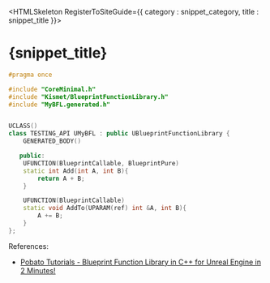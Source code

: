 

<HTMLSkeleton RegisterToSiteGuide={{ category : snippet_category, title : snippet_title }}>

<H1 WrittenOn={new Date("2025-05-30")}>{snippet_title}</H1>

```cpp
#pragma once

#include "CoreMinimal.h"
#include "Kismet/BlueprintFunctionLibrary.h"
#include "MyBFL.generated.h"


UCLASS()
class TESTING_API UMyBFL : public UBlueprintFunctionLibrary {
    GENERATED_BODY()

   public:
    UFUNCTION(BlueprintCallable, BlueprintPure)
    static int Add(int A, int B){
        return A + B;
    }

    UFUNCTION(BlueprintCallable)
    static void AddTo(UPARAM(ref) int &A, int B){
        A += B;
    }
};
```


References:  
- [Pobato Tutorials - Blueprint Function Library in C++ for Unreal Engine in 2 Minutes!](https://www.youtube.com/watch?v=Nr7r-j68Czo)
</HTMLSkeleton>